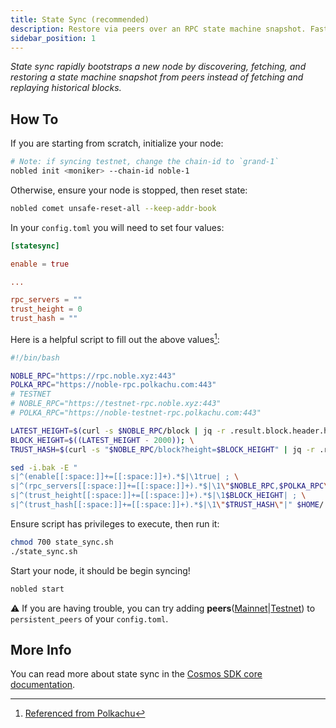 ```yaml
---
title: State Sync (recommended)
description: Restore via peers over an RPC state machine snapshot. Fastest.
sidebar_position: 1
---
```


*State sync rapidly bootstraps a new node by discovering, fetching, and restoring a state machine
snapshot from peers instead of fetching and replaying historical blocks.*

## How To

If you are starting from scratch, initialize your node:

```sh
# Note: if syncing testnet, change the chain-id to `grand-1`
nobled init <moniker> --chain-id noble-1
```

Otherwise, ensure your node is stopped, then reset state:

```sh
nobled comet unsafe-reset-all --keep-addr-book
```

In your `config.toml` you will need to set four values:

```toml title="$HOME/.noble/config/config.toml"
[statesync]

enable = true

...

rpc_servers = ""
trust_height = 0
trust_hash = ""
```

Here is a helpful script to fill out the above values[^1]:

```bash title="state_sync.sh"
#!/bin/bash

NOBLE_RPC="https://rpc.noble.xyz:443"
POLKA_RPC="https://noble-rpc.polkachu.com:443"
# TESTNET
# NOBLE_RPC="https://testnet-rpc.noble.xyz:443"
# POLKA_RPC="https://noble-testnet-rpc.polkachu.com:443"

LATEST_HEIGHT=$(curl -s $NOBLE_RPC/block | jq -r .result.block.header.height); \
BLOCK_HEIGHT=$((LATEST_HEIGHT - 2000)); \
TRUST_HASH=$(curl -s "$NOBLE_RPC/block?height=$BLOCK_HEIGHT" | jq -r .result.block_id.hash)

sed -i.bak -E "
s|^(enable[[:space:]]+=[[:space:]]+).*$|\1true| ; \
s|^(rpc_servers[[:space:]]+=[[:space:]]+).*$|\1\"$NOBLE_RPC,$POLKA_RPC\"| ; \
s|^(trust_height[[:space:]]+=[[:space:]]+).*$|\1$BLOCK_HEIGHT| ; \
s|^(trust_hash[[:space:]]+=[[:space:]]+).*$|\1\"$TRUST_HASH\"|" $HOME/.noble/config/config.toml
```

Ensure script has privileges to execute, then run it:

```sh
chmod 700 state_sync.sh
./state_sync.sh
```

Start your node, it should be begin syncing!

```sh
nobled start
```

⚠️ If you are having trouble, you can try adding **peers**([Mainnet](../endpoints/mainnet.mdx#peers)|[Testnet](../endpoints/testnet.mdx#peers)) to 
`persistent_peers` of your `config.toml`.

## More Info

You can read more about state sync in the [Cosmos SDK core documentation](https://github.com/cosmos/cosmos-sdk/tree/v0.50.12/store/snapshots).

[^1]: [Referenced from Polkachu](https://polkachu.com/state_sync/noble)
